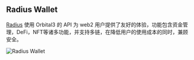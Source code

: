 
## Radius Wallet

[Radius](https://radiuswallet.com/) 使用 Orbital3 的 API 为 web2 用户提供了友好的体验，功能包含资金管理，DeFi，NFT等诸多功能，并支持多链，在降低用户的使用成本的同时，兼顾安全。

<Image src="/radius-wallet-android-preview.png" alt="Radius Wallet" width={3124} height={1628} />